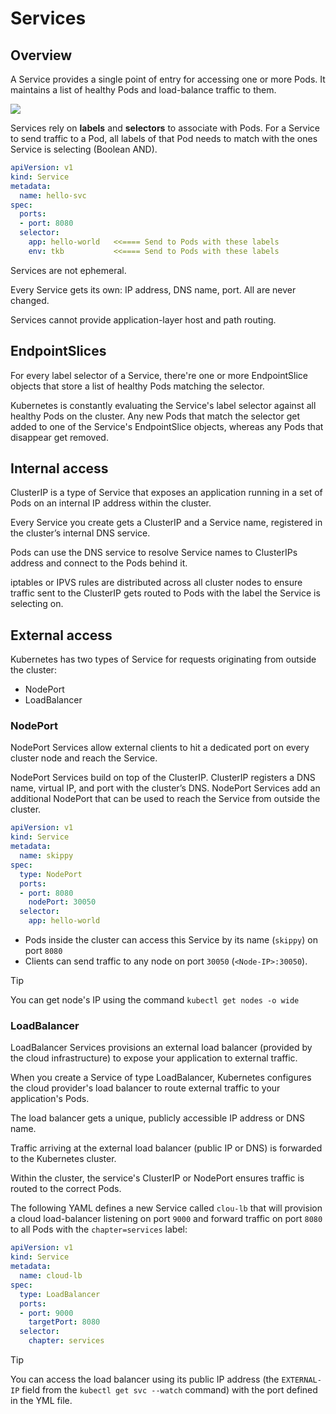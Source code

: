 # Services

## Overview

A Service provides a single point of entry for accessing one or more Pods. It maintains a list of healthy Pods and load-balance traffic to them.

![](https://zesty.co/wp-content/uploads/2025/03/service-1.png)

Services rely on **labels** and **selectors** to associate with Pods. For a Service to send traffic to a Pod, all labels of that Pod needs to match with the ones Service is selecting (Boolean AND).

```yml
apiVersion: v1
kind: Service
metadata:
  name: hello-svc
spec:
  ports:
  - port: 8080
  selector:
    app: hello-world   <<==== Send to Pods with these labels
    env: tkb           <<==== Send to Pods with these labels
```

Services are not ephemeral.

Every Service gets its own: IP address, DNS name, port. All are never changed.

Services cannot provide application-layer host and path routing. 


## EndpointSlices

For every label selector of a Service, there're one or more EndpointSlice objects that store a list of healthy Pods matching the selector.

Kubernetes is constantly evaluating the Service's label selector against all healthy Pods on the cluster. Any new Pods that match the selector get added to one of the Service's EndpointSlice objects, whereas any Pods that disappear get removed.


## Internal access

ClusterIP is a type of Service that exposes an application running in a set of Pods on an internal IP address within the cluster.

Every Service you create gets a ClusterIP and a Service name, registered in the cluster’s internal DNS service.

Pods can use the DNS service to resolve Service names to ClusterIPs address and connect to the Pods behind it.

iptables or IPVS rules are distributed across all cluster nodes to ensure traffic sent to the ClusterIP gets routed to Pods with the label the Service is selecting on.


## External access

Kubernetes has two types of Service for requests originating from outside the cluster:
- NodePort
- LoadBalancer

### NodePort

NodePort Services allow external clients to hit a dedicated port on every cluster node and reach the Service.

NodePort Services build on top of the ClusterIP. ClusterIP registers a DNS name, virtual IP, and port with the cluster’s DNS. NodePort Services add an additional NodePort that can be used to reach the Service from outside the cluster.

```yml
apiVersion: v1
kind: Service
metadata:
  name: skippy
spec:
  type: NodePort
  ports:
  - port: 8080
    nodePort: 30050
  selector:
    app: hello-world
```

- Pods inside the cluster can access this Service by its name (`skippy`) on port `8080`
- Clients can send traffic to any node on port `30050` (`<Node-IP>:30050`).

> [!TIP]
> You can get node's IP using the command `kubectl get nodes -o wide`


### LoadBalancer

LoadBalancer Services provisions an external load balancer (provided by the cloud infrastructure) to expose your application to external traffic.

When you create a Service of type LoadBalancer, Kubernetes configures the cloud provider's load balancer to route external traffic to your application's Pods.

The load balancer gets a unique, publicly accessible IP address or DNS name.

Traffic arriving at the external load balancer (public IP or DNS) is forwarded to the Kubernetes cluster.

Within the cluster, the service's ClusterIP or NodePort ensures traffic is routed to the correct Pods.

The following YAML defines a new Service called `clou-lb`
that will provision a cloud load-balancer listening on port `9000` and forward traffic on port `8080` to all Pods with the `chapter=services` label:

```yml
apiVersion: v1
kind: Service
metadata:
  name: cloud-lb
spec:
  type: LoadBalancer
  ports:
  - port: 9000
    targetPort: 8080
  selector:
    chapter: services
```

> [!TIP]
> You can access the load balancer using its public IP address (the `EXTERNAL-IP` field from the `kubectl get svc --watch` command) with the port defined in the YML file.